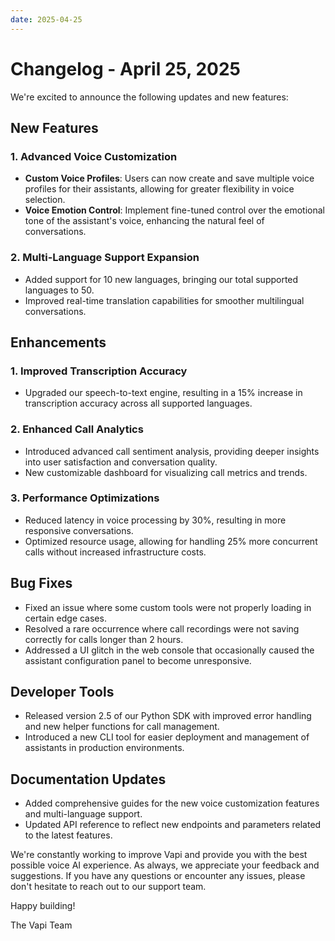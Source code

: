 ```yaml
---
date: 2025-04-25
---
```


# Changelog - April 25, 2025

We're excited to announce the following updates and new features:

## New Features

### 1. Advanced Voice Customization

- **Custom Voice Profiles**: Users can now create and save multiple voice profiles for their assistants, allowing for greater flexibility in voice selection.
- **Voice Emotion Control**: Implement fine-tuned control over the emotional tone of the assistant's voice, enhancing the natural feel of conversations.

### 2. Multi-Language Support Expansion

- Added support for 10 new languages, bringing our total supported languages to 50.
- Improved real-time translation capabilities for smoother multilingual conversations.

## Enhancements

### 1. Improved Transcription Accuracy

- Upgraded our speech-to-text engine, resulting in a 15% increase in transcription accuracy across all supported languages.

### 2. Enhanced Call Analytics

- Introduced advanced call sentiment analysis, providing deeper insights into user satisfaction and conversation quality.
- New customizable dashboard for visualizing call metrics and trends.

### 3. Performance Optimizations

- Reduced latency in voice processing by 30%, resulting in more responsive conversations.
- Optimized resource usage, allowing for handling 25% more concurrent calls without increased infrastructure costs.

## Bug Fixes

- Fixed an issue where some custom tools were not properly loading in certain edge cases.
- Resolved a rare occurrence where call recordings were not saving correctly for calls longer than 2 hours.
- Addressed a UI glitch in the web console that occasionally caused the assistant configuration panel to become unresponsive.

## Developer Tools

- Released version 2.5 of our Python SDK with improved error handling and new helper functions for call management.
- Introduced a new CLI tool for easier deployment and management of assistants in production environments.

## Documentation Updates

- Added comprehensive guides for the new voice customization features and multi-language support.
- Updated API reference to reflect new endpoints and parameters related to the latest features.

We're constantly working to improve Vapi and provide you with the best possible voice AI experience. As always, we appreciate your feedback and suggestions. If you have any questions or encounter any issues, please don't hesitate to reach out to our support team.

Happy building!

The Vapi Team